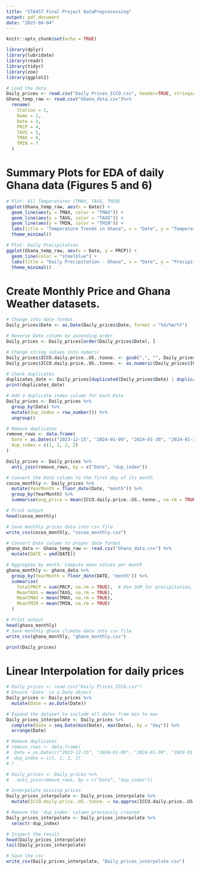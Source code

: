 ```yaml
---
title: "STA457 Final Project DataPreprocessing"
output: pdf_document
date: "2025-04-04"
---
```


```r
knitr::opts_chunk$set(echo = TRUE)
```

```r
library(dplyr)
library(lubridate)
library(readr)
library(tidyr)
library(zoo)
library(ggplot2)
```


```r
# Load the data
Daily_prices <- read.csv("Daily Prices_ICCO.csv", header=TRUE, stringsAsFactors = FALSE)
Ghana_temp_raw <- read.csv("Ghana_data.csv")%>%
  rename(
    Station = 1,
    Name = 2,
    Date = 3,
    PRCP = 4,
    TAVG = 5,
    TMAX = 6,
    TMIN = 7
  )
```

# Summary Plots for EDA of daily Ghana data (Figures 5 and 6)
```r
# Plot: All Temperatures (TMAX, TAVG, TMIN)
ggplot(Ghana_temp_raw, aes(x = Date)) +
  geom_line(aes(y = TMAX, color = "TMAX")) +
  geom_line(aes(y = TAVG, color = "TAVG")) +
  geom_line(aes(y = TMIN, color = "TMIN")) +
  labs(title = "Temperature Trends in Ghana", x = "Date", y = "Temperature (°F)", color = "Legend") +
  theme_minimal()

# Plot: Daily Precipitation
ggplot(Ghana_temp_raw, aes(x = Date, y = PRCP)) +
  geom_line(color = "steelblue") +
  labs(title = "Daily Precipitation - Ghana", x = "Date", y = "Precipitation (mm)") +
  theme_minimal()
```

# Create Monthly Price and Ghana Weather datasets.
```r
# Change into date format
Daily_prices$Date <- as.Date(Daily_prices$Date, format = "%d/%m/%Y")

# Reverse Date column by ascending order
Daily_prices <- Daily_prices[order(Daily_prices$Date), ]

# Change string values into numeric
Daily_prices$ICCO.daily.price..US..tonne. <- gsub(",", "", Daily_prices$ICCO.daily.price..US..tonne.)
Daily_prices$ICCO.daily.price..US..tonne. <- as.numeric(Daily_prices$ICCO.daily.price..US..tonne.)

# Check duplicates
duplicates_date <- Daily_prices[duplicated(Daily_prices$Date) | duplicated(Daily_prices$Date, fromLast = TRUE), ]
print(duplicates_date)

# Add a duplicate index column for each Date
Daily_prices <- Daily_prices %>%
  group_by(Date) %>%
  mutate(dup_index = row_number()) %>%
  ungroup()

# Remove duplicates
remove_rows <- data.frame(
  Date = as.Date(c("2023-12-15", "2024-01-09", "2024-01-30", "2024-01-31")),
  dup_index = c(1, 1, 2, 2)
)

Daily_prices <- Daily_prices %>%
  anti_join(remove_rows, by = c("Date", "dup_index"))

# Convert the Date column to the first day of its month
cocoa_monthly <- Daily_prices %>%
  mutate(YearMonth = floor_date(Date, "month")) %>%
  group_by(YearMonth) %>%
  summarise(avg_price = mean(ICCO.daily.price..US..tonne., na.rm = TRUE))

# Print output
head(cocoa_monthly)

# Save monthly prices data into csv file
write_csv(cocoa_monthly, "cocoa_monthly.csv") 

# Convert Date column to proper date format
ghana_data <- Ghana_temp_raw <- read.csv("Ghana_data.csv") %>%
  mutate(DATE = ymd(DATE))  

# Aggregate by month: Compute mean values per month
ghana_monthly <- ghana_data %>%
  group_by(YearMonth = floor_date(DATE, "month")) %>%
  summarise(
    TotalPRCP = sum(PRCP, na.rm = TRUE),  # Use SUM for precipitation, not mean
    MeanTAVG = mean(TAVG, na.rm = TRUE),
    MeanTMAX = mean(TMAX, na.rm = TRUE),
    MeanTMIN = mean(TMIN, na.rm = TRUE)
  )

# Print output
head(ghana_monthly)
# Save monthly ghana climate data into csv file
write_csv(ghana_monthly, "ghana_monthly.csv")

print(Daily_prices)
```

# Linear Interpolation for daily prices
```r
# Daily_prices <- read.csv("Daily Prices_ICCO.csv")
# Ensure 'Date' is a Date object
Daily_prices <- Daily_prices %>%
  mutate(Date = as.Date(Date))

# Expand the dataset to include all dates from min to max
Daily_prices_interpolate <- Daily_prices %>%
  complete(Date = seq.Date(min(Date), max(Date), by = "day")) %>%
  arrange(Date)

# Remove duplicates
# remove_rows <- data.frame(
#  Date = as.Date(c("2023-12-15", "2024-01-09", "2024-01-30", "2024-01-31")),
#  dup_index = c(1, 1, 2, 2)
# )

# Daily_prices <- Daily_prices %>%
#   anti_join(remove_rows, by = c("Date", "dup_index"))

# Interpolate missing prices 
Daily_prices_interpolate <- Daily_prices_interpolate %>%
  mutate(ICCO.daily.price..US..tonne. = na.approx(ICCO.daily.price..US..tonne., na.rm = FALSE))

# Remove the 'dup_index' column previously created
Daily_prices_interpolate <- Daily_prices_interpolate %>%
  select(-dup_index)

# Inspect the result
head(Daily_prices_interpolate)
tail(Daily_prices_interpolate)

# Save the csv
write_csv(Daily_prices_interpolate, "Daily_prices_interpolate.csv")
```